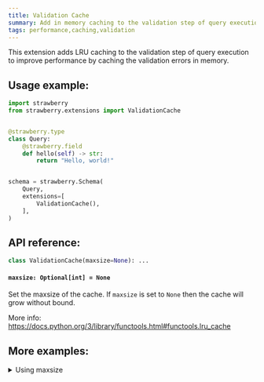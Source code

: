 ```yaml
---
title: Validation Cache
summary: Add in memory caching to the validation step of query execution.
tags: performance,caching,validation
---
```

This extension adds LRU caching to the validation step of query execution to
improve performance by caching the validation errors in memory.

## Usage example:

```python
import strawberry
from strawberry.extensions import ValidationCache


@strawberry.type
class Query:
    @strawberry.field
    def hello(self) -> str:
        return "Hello, world!"


schema = strawberry.Schema(
    Query,
    extensions=[
        ValidationCache(),
    ],
)
```

## API reference:

```python
class ValidationCache(maxsize=None): ...
```

#### `maxsize: Optional[int] = None`

Set the maxsize of the cache. If `maxsize` is set to `None` then the cache will
grow without bound.

More info: https://docs.python.org/3/library/functools.html#functools.lru_cache

## More examples:

<details>
  <summary>Using maxsize</summary>

```python
import strawberry
from strawberry.extensions import ValidationCache


@strawberry.type
class Query:
    @strawberry.field
    def hello(self) -> str:
        return "Hello, world!"


schema = strawberry.Schema(
    Query,
    extensions=[
        ValidationCache(maxsize=100),
    ],
)
```

</details>
